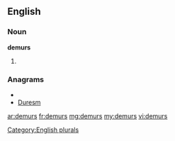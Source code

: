 ==English==

===Noun===
'''demurs'''

# {{plural of|[[demur]]}}

===Anagrams===
* {{alphagram|demrsu}}
* [[Duresm#English|Duresm]]


[[Category:English plurals]]

[[ar:demurs]]
[[fr:demurs]]
[[mg:demurs]]
[[my:demurs]]
[[vi:demurs]]